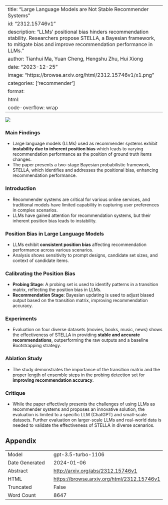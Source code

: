 
---
title: "Large Language Models are Not Stable Recommender Systems"
id: "2312.15746v1"
description: "LLMs' positional bias hinders recommendation stability. Researchers propose STELLA, a Bayesian framework, to mitigate bias and improve recommendation performance in LLMs."
author: Tianhui Ma, Yuan Cheng, Hengshu Zhu, Hui Xiong
date: "2023-12-25"
image: "https://browse.arxiv.org/html/2312.15746v1/x1.png"
categories: ['recommender']
format:
  html:
    code-overflow: wrap
---

![](https://browse.arxiv.org/html/2312.15746v1/x1.png)

### Main Findings

- Large language models (LLMs) used as recommender systems exhibit **instability due to inherent position bias** which leads to varying recommendation performance as the position of ground truth items changes.
- The paper presents a two-stage Bayesian probabilistic framework, STELLA, which identifies and addresses the positional bias, enhancing recommendation performance.

### Introduction
- Recommender systems are critical for various online services, and traditional models have limited capability in capturing user preferences in complex scenarios.
- LLMs have gained attention for recommendation systems, but their inherent position bias leads to instability.

### Position Bias in Large Language Models
- LLMs exhibit **consistent position bias** affecting recommendation performance across various scenarios.
- Analysis shows sensitivity to prompt designs, candidate set sizes, and context of candidate items.

### Calibrating the Position Bias
- **Probing Stage**: A probing set is used to identify patterns in a transition matrix, reflecting the position bias in LLMs.
- **Recommendation Stage**: Bayesian updating is used to adjust biased output based on the transition matrix, improving recommendation accuracy.

### Experiments
- Evaluation on four diverse datasets (movies, books, music, news) shows the effectiveness of STELLA in providing **stable and accurate recommendations**, outperforming the raw outputs and a baseline Bootstrapping strategy.

### Ablation Study
- The study demonstrates the importance of the transition matrix and the proper length of ensemble steps in the probing detection set for **improving recommendation accuracy**.

### Critique
- While the paper effectively presents the challenges of using LLMs as recommender systems and proposes an innovative solution, the evaluation is limited to a specific LLM (ChatGPT) and small-scale datasets. Further evaluation on larger-scale LLMs and real-world data is needed to validate the effectiveness of STELLA in diverse scenarios.

## Appendix

|          |          |
|----------|----------|
| Model     | gpt-3.5-turbo-1106       |
| Date Generated     | 2024-01-06       |
| Abstract | [http://arxiv.org/abs/2312.15746v1](http://arxiv.org/abs/2312.15746v1)        |
| HTML     | [https://browse.arxiv.org/html/2312.15746v1](https://browse.arxiv.org/html/2312.15746v1)       |
| Truncated       | False       |
| Word Count       | 8647       |